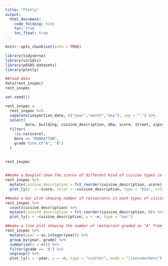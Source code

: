 ```yaml
---
title: "Plotly"
output: 
  html_document:
    code_folding: hide
    toc: true
    toc_float: true
---
```


```r
knitr::opts_chunk$set(echo = TRUE)
```

```r
library(tidyverse)
library(viridis)
library(p8105.datasets)
library(plotly)

```

```r
##load data
data(rest_inspec)
rest_inspec

```

```r
set.seed(1)

rest_inspec = 
  rest_inspec %>%
  separate(inspection_date, c("year","month","day"), sep = "-") %>%
  select(
         boro, building, cuisine_description, dba, score, street, zipcode, grade, year) %>%
  filter(
    !is.na(score),
    boro == "MANHATTAN",
    grade %in% c("A", "B")
  ) 
  

rest_inspec
  
```

```r
##make a boxplot show the scores of different kind of cuisine types in manhattan
rest_inspec %>%
  mutate(cuisine_description = fct_reorder(cuisine_description, score)) %>%
  plot_ly(y  = ~score, color = ~cuisine_description, type = "box", colors = "Set2")

```

```r
##make a bar plot showing number of restaurants in each types of cuisine in manhattan
rest_inspec %>%
  count(cuisine_description) %>%
  mutate(cuisine_description = fct_reorder(cuisine_description, n)) %>%
  plot_ly(x = ~cuisine_description, y = ~n, type = "bar")

```

```r
##make a line plot showing the number of restaurant graded as "A" from each year and see the trends by using the line connect them together
rest_inspec %>%
  mutate(year = as.integer(year)) %>%
  group_by(year, grade) %>%
  summarize(n = n()) %>%
  filter(grade == "A") %>%
  ungroup() %>%
  plot_ly(x = ~year, y = ~n, type = "scatter", mode = "lines+markers")
```